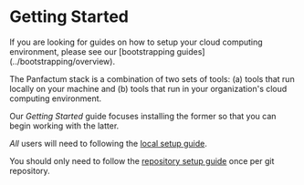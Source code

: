 
# Getting Started

<Alert severity="info">
    If you are
    looking for guides on how to setup your cloud computing environment, please see our [bootstrapping guides](../bootstrapping/overview).
</Alert>

The Panfactum stack is a combination of two sets of tools: (a) tools that run locally on your machine and (b) tools that run
in your organization's cloud computing environment.

Our _Getting Started_ guide focuses installing the former so that you can begin working with the latter.

_All_ users will need to following the [local setup guide](./local-setup).

You should only need to follow the [repository setup guide](./repo-setup) once per git repository.

